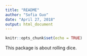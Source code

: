 ---
title: "README"
author: "Sofia Guo"
date: "April 27, 2018"
output: html_document
---

```{r setup, include=FALSE}
knitr::opts_chunk$set(echo = TRUE)
```
This package is about rolling dice.
